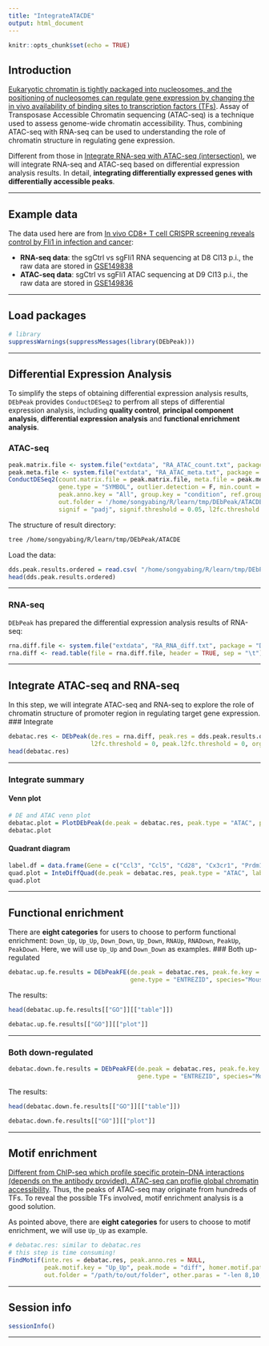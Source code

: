 ```yaml
---
title: "IntegrateATACDE"
output: html_document
---
```


```r
knitr::opts_chunk$set(echo = TRUE)
```

## Introduction
[Eukaryotic chromatin is tightly packaged into nucleosomes, and the positioning of nucleosomes can regulate gene expression by changing the in vivo availability of binding sites to transcription factors (TFs)](https://epigeneticsandchromatin.biomedcentral.com/articles/10.1186/1756-8935-7-33). Assay of Transposase Accessible Chromatin sequencing (ATAC-seq) is a technique used to assess genome-wide chromatin accessibility. Thus, combining ATAC-seq with RNA-seq can be used to understanding the role of chromatin structure in regulating gene expression.

Different from those in [Integrate RNA-seq with ATAC-seq (intersection)](https://showteeth.github.io/DEbPeak/articles/IntegrateATAC.html), we will integrate RNA-seq and ATAC-seq based on differential expression analysis results. In detail, **integrating differentially expressed genes with differentially accessible peaks**.

<hr />

## Example data
The data used here are from [In vivo CD8+ T cell CRISPR screening reveals control by Fli1 in infection and cancer](https://doi.org/10.1016/j.cell.2021.02.019):

* **RNA-seq data**: the sgCtrl vs sgFli1 RNA sequencing at D8 Cl13 p.i., the raw data are stored in [GSE149838](https://www.ncbi.nlm.nih.gov/geo/query/acc.cgi?acc=GSE149838)
* **ATAC-seq data**: sgCtrl vs sgFli1 ATAC sequencing at D9 Cl13 p.i., the raw data are stored in [GSE149836](https://www.ncbi.nlm.nih.gov/geo/query/acc.cgi?acc=GSE149836)

<hr />

## Load packages

```r
# library
suppressWarnings(suppressMessages(library(DEbPeak)))
```

<hr />

## Differential Expression Analysis 
To simplify the steps of obtaining differential expression analysis results, `DEbPeak` provides `ConductDESeq2` to perfrom all steps of differential expression analysis, including **quality control**, **principal component analysis**, **differential expression analysis** and **functional enrichment analysis**.

### ATAC-seq
```r
peak.matrix.file <- system.file("extdata", "RA_ATAC_count.txt", package = "DEbPeak")
peak.meta.file <- system.file("extdata", "RA_ATAC_meta.txt", package = "DEbPeak")
ConductDESeq2(count.matrix.file = peak.matrix.file, meta.file = peak.meta.file, data.type = "ATAC",
              gene.type = "SYMBOL", outlier.detection = F, min.count = 0,
              peak.anno.key = "All", group.key = "condition", ref.group = "WT",
              out.folder = '/home/songyabing/R/learn/tmp/DEbPeak/ATACDE',
              signif = "padj", signif.threshold = 0.05, l2fc.threshold = 0, gmt.file = '')
```


The structure of result directory:
```bash
tree /home/songyabing/R/learn/tmp/DEbPeak/ATACDE
```

Load the data:
```r
dds.peak.results.ordered = read.csv( "/home/songyabing/R/learn/tmp/DEbPeak/ATACDE/DA/Condition_KO_WT_all.csv", row.names = 1)
head(dds.peak.results.ordered)
```

<hr />

### RNA-seq 
`DEbPeak` has prepared the differential expression analysis results of RNA-seq:
```r
rna.diff.file <- system.file("extdata", "RA_RNA_diff.txt", package = "DEbPeak")
rna.diff <- read.table(file = rna.diff.file, header = TRUE, sep = "\t")
```

<hr />

## Integrate ATAC-seq and RNA-seq
In this step, we will integrate ATAC-seq and RNA-seq to explore the role of chromatin structure of promoter region in regulating target gene expression.
### Integrate
```r
debatac.res <- DEbPeak(de.res = rna.diff, peak.res = dds.peak.results.ordered, peak.mode = "diff", peak.anno.key = "All",
                       l2fc.threshold = 0, peak.l2fc.threshold = 0, org.db = "org.Mm.eg.db", merge.key = "SYMBOL")
head(debatac.res)
```

<hr />

### Integrate summary
#### Venn plot
```r
# DE and ATAC venn plot
debatac.plot = PlotDEbPeak(de.peak = debatac.res, peak.type = "ATAC", peak.mode = "diff", show_percentage = FALSE)
debatac.plot
```

#### Quadrant diagram
```r
label.df = data.frame(Gene = c("Ccl3", "Ccl5", "Cd28", "Cx3cr1", "Prdm1", "Tcf7", "Slamf6", "Id3", "Cxcr5"))
quad.plot = InteDiffQuad(de.peak = debatac.res, peak.type = "ATAC", label.df = label.df, label.color = "green")
quad.plot
```

<hr />

## Functional enrichment
There are **eight categories** for users to choose to perform functional enrichment: `Down_Up`, `Up_Up`, `Down_Down`, `Up_Down`, `RNAUp`, `RNADown`, `PeakUp`, `PeakDown`. Here, we will use `Up_Up` and `Down_Down` as examples.
### Both up-regulated
```r
debatac.up.fe.results = DEbPeakFE(de.peak = debatac.res, peak.fe.key = "Up_Up", 
                                  gene.type = "ENTREZID", species="Mouse",save = F)
```

The results:
```r
head(debatac.up.fe.results[["GO"]][["table"]])

debatac.up.fe.results[["GO"]][["plot"]]
```

<hr />

### Both down-regulated
```r
debatac.down.fe.results = DEbPeakFE(de.peak = debatac.res, peak.fe.key = "Down_Down", 
                                    gene.type = "ENTREZID", species="Mouse",save = F)
```

The results:
```r
head(debatac.down.fe.results[["GO"]][["table"]])

debatac.down.fe.results[["GO"]][["plot"]]
```

<hr />

## Motif enrichment
[Different from ChIP-seq which profile specific protein–DNA interactions (depends on the antibody provided), ATAC-seq can proflie global chromatin accessibility](https://link.springer.com/article/10.1186/s43556-020-00009-w). Thus, the peaks of ATAC-seq may originate from hundreds of TFs. To reveal the possible TFs involved, motif enrichment analysis is a good solution.

As pointed above, there are **eight categories** for users to choose to motif enrichment, we will use `Up_Up` as example.
```r
# debatac.res: similar to debatac.res
# this step is time consuming!
FindMotif(inte.res = debatac.res, peak.anno.res = NULL,
          peak.motif.key = "Up_Up", peak.mode = "diff", homer.motif.path = '~/anaconda3/bin/findMotifsGenome.pl',
          out.folder = "/path/to/out/folder", other.paras = "-len 8,10,12 -size -100,50 -S 25")
```

<hr />

## Session info
```r
sessionInfo()
```

<hr />


